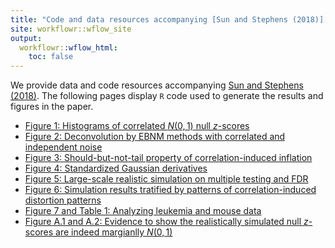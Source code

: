 ```yaml
---
title: "Code and data resources accompanying [Sun and Stephens (2018)][]"
site: workflowr::wflow_site
output:
  workflowr::wflow_html:
    toc: false
---
```


We provide data and code resources accompanying [Sun and Stephens (2018)][]. The following pages display `R` code used to generate the results and figures in the paper.

* [Figure 1: Histograms of correlated $N(0,1)$ null $z$-scores](cashr_paper_fig_corN01.html)
* [Figure 2: Deconvolution by EBNM methods with correlated and independent noise](cashr_paper_fig_deconv.html)
* [Figure 3: Should-but-not-tail property of correlation-induced inflation](cashr_paper_fig_shoulder.html)
* [Figure 4: Standardized Gaussian derivatives](cashr_paper_fig_stdGD.html)
* [Figure 5: Large-scale realistic simulation on multiple testing and FDR](cashr_paper_fig_FDPsim.html)
* [Figure 6: Simulation results tratified by patterns of correlation-induced distortion patterns](cashr_paper_fig_FDPsimNoise.html)
* [Figure 7 and Table 1: Analyzing leukemia and mouse data](cashr_paper_fig_leukmouse.html)
* [Figure A.1 and A.2: Evidence to show the realistically simulated null $z$-scores are indeed margianlly $N(0,1)$](cashr_paper_fig_ecdf.html)

[Sun and Stephens (2018)]: https://arxiv.org/abs/1812.07488
